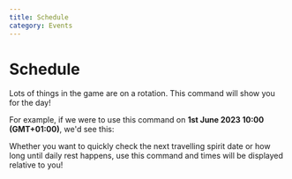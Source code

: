 ```yaml
---
title: Schedule
category: Events
---
```



# Schedule

Lots of things in the game are on a rotation. This command will show you for the day!

For example, if we were to use this command on **1st June 2023 10:00 (GMT+01:00)**, we'd see this:

<DiscordMessages rounded>
	<DiscordMessage
		author={{ avatar: caelus.avatarIcon, bot: true, username: caelus.name }}
		interaction={{
			author: { avatar: jiralite.avatarIcon, username: jiralite.name },
			command: "/schedule",
		}}
	>
		<DiscordMessageEmbed
			title="Schedule Today"
			fields={[
				{
					name: "Daily Reset",
					value: "08:00 (in a day)",
				},
				{
					name: "ISS",
					value: `06/06/2023 (in 5 days)\n13/06/2023 (in 12 days)\n20/06/2023 (in 19 days)\n27/06/2023 (in a month)`,
				},
				{
					name: "Eye of Eden",
					value: "08:00 (in 3 days)",
				},
				{
					name: "Travelling Spirit",
					value: "None\nNext visit at 08/06/2023 (in 7 days)",
				},
				{
					name: "Polluted Geyser",
					value: "08:05 10:05 12:05 14:05 16:05 18:05 20:05 22:05 00:05 02:05 04:05 06:05",
				},
				{
					name: "Grandma",
					value: "08:35 10:35 12:35 14:35 16:35 18:35 20:35 22:35 00:35 02:35 04:35 06:35",
				},
				{
					name: "Grandma",
					value: "08:50 10:50 12:50 14:50 16:50 18:50 20:50 22:50 00:50 02:50 04:50 06:50",
				},
				{
					name: "AURORA",
					value: "08:00 12:00 16:00 20:00 00:00 04:00",
				},
				{
					name: "Passage",
					value:
						"08:00 08:15 08:30 08:45 09:00 09:15 09:30 09:45 10:00 10:15 10:30 10:45 11:00 11:15 11:30 11:45 12:00 12:15... every 15 minutes... 03:30 03:45 04:00 04:15 04:30 04:45 05:00 05:15 05:30 05:45 06:00 06:15 06:30 06:45 07:00 07:15 07:30 07:45",
				},
				{
					name: "Shard Eruption",
					value: "Dangerous: ✅\nReward: 2 ascended candles",
					inline: true,
				},
				{
					name: "Location",
					linkValue: `Daylight Prairie (Cave) ${new URL("shards/Cave.png", CDN_URL)}`,
					inline: true,
				},
				{
					name: "Timestamps",
					value: "15:48:40 - 19:40:00\n21:48:40 - 01:40:00\n03:48:40 - 07:40:00",
					inline: true,
				},
			]}
			footer={{ content: "Times are relative to your time zone." }}
		/>
	</DiscordMessage>
</DiscordMessages>

Whether you want to quickly check the next travelling spirit date or how long until daily rest happens, use this command and times will be displayed relative to you!
